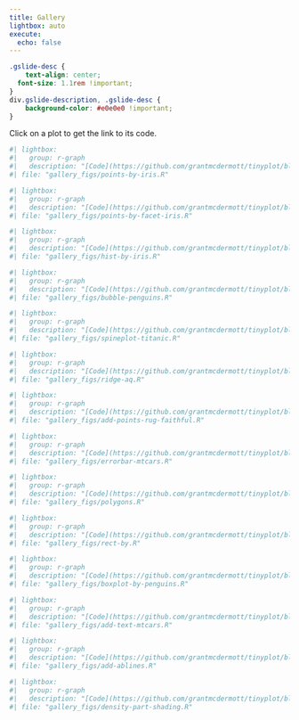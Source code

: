 ```yaml
---
title: Gallery
lightbox: auto
execute:
  echo: false
---
```


```css
.gslide-desc {
	text-align: center;
  font-size: 1.1rem !important;
}
div.gslide-description, .gslide-desc {
	background-color: #e0e0e0 !important;
}
```

Click on a plot to get the link to its code.

::: {layout-ncol=2}

```r
#| lightbox:
#|   group: r-graph
#|   description: "[Code](https://github.com/grantmcdermott/tinyplot/blob/main/vignettes/gallery_figs/points-by-iris.R){target='_blank'}"
#| file: "gallery_figs/points-by-iris.R"
```

```r
#| lightbox:
#|   group: r-graph
#|   description: "[Code](https://github.com/grantmcdermott/tinyplot/blob/main/vignettes/gallery_figs/points-by-facet-iris.R){target='_blank'}"
#| file: "gallery_figs/points-by-facet-iris.R"
```

```r
#| lightbox:
#|   group: r-graph
#|   description: "[Code](https://github.com/grantmcdermott/tinyplot/blob/main/vignettes/gallery_figs/hist-by-iris.R){target='_blank'}"
#| file: "gallery_figs/hist-by-iris.R"
```

```r
#| lightbox:
#|   group: r-graph
#|   description: "[Code](https://github.com/grantmcdermott/tinyplot/blob/main/vignettes/gallery_figs/bubble-penguins.R){target='_blank'}"
#| file: "gallery_figs/bubble-penguins.R"
```

```r
#| lightbox:
#|   group: r-graph
#|   description: "[Code](https://github.com/grantmcdermott/tinyplot/blob/main/vignettes/gallery_figs/spineplot-titanic.R){target='_blank'}"
#| file: "gallery_figs/spineplot-titanic.R"
```

```r
#| lightbox:
#|   group: r-graph
#|   description: "[Code](https://github.com/grantmcdermott/tinyplot/blob/main/vignettes/gallery_figs/ridge-aq.R){target='_blank'}"
#| file: "gallery_figs/ridge-aq.R"
```

```r
#| lightbox:
#|   group: r-graph
#|   description: "[Code](https://github.com/grantmcdermott/tinyplot/blob/main/vignettes/gallery_figs/add-points-rug-faithful.R){target='_blank'}"
#| file: "gallery_figs/add-points-rug-faithful.R"
```

```r
#| lightbox:
#|   group: r-graph
#|   description: "[Code](https://github.com/grantmcdermott/tinyplot/blob/main/vignettes/gallery_figs/errorbar-mtcars.R){target='_blank'}"
#| file: "gallery_figs/errorbar-mtcars.R"
```

```r
#| lightbox:
#|   group: r-graph
#|   description: "[Code](https://github.com/grantmcdermott/tinyplot/blob/main/vignettes/gallery_figs/polygons.R){target='_blank'}"
#| file: "gallery_figs/polygons.R"
```

```r
#| lightbox:
#|   group: r-graph
#|   description: "[Code](https://github.com/grantmcdermott/tinyplot/blob/main/vignettes/gallery_figs/rect-by.R){target='_blank'}"
#| file: "gallery_figs/rect-by.R"
```

```r
#| lightbox:
#|   group: r-graph
#|   description: "[Code](https://github.com/grantmcdermott/tinyplot/blob/main/vignettes/gallery_figs/boxplot-by-penguins.R){target='_blank'}"
#| file: "gallery_figs/boxplot-by-penguins.R"
```

```r
#| lightbox:
#|   group: r-graph
#|   description: "[Code](https://github.com/grantmcdermott/tinyplot/blob/main/vignettes/gallery_figs/add-text-mtcars.R){target='_blank'}"
#| file: "gallery_figs/add-text-mtcars.R"
```

```r
#| lightbox:
#|   group: r-graph
#|   description: "[Code](https://github.com/grantmcdermott/tinyplot/blob/main/vignettes/gallery_figs/add-ablines.R){target='_blank'}"
#| file: "gallery_figs/add-ablines.R"
```

```r
#| lightbox:
#|   group: r-graph
#|   description: "[Code](https://github.com/grantmcdermott/tinyplot/blob/main/vignettes/gallery_figs/density-part-shading.R){target='_blank'}"
#| file: "gallery_figs/density-part-shading.R"
```

:::
